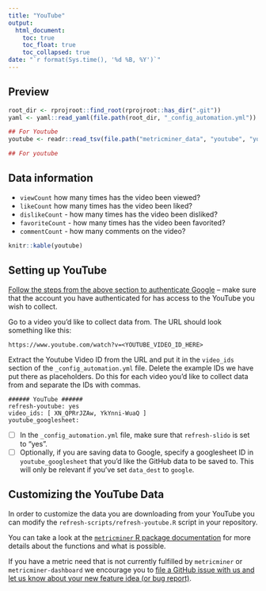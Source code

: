 ```yaml
---
title: "YouTube"
output:
  html_document:
    toc: true
    toc_float: true
    toc_collapsed: true
date: "`r format(Sys.time(), '%d %B, %Y')`"
---
```


## Preview

```r
root_dir <- rprojroot::find_root(rprojroot::has_dir(".git"))
yaml <- yaml::read_yaml(file.path(root_dir, "_config_automation.yml"))

## For Youtube
youtube <- readr::read_tsv(file.path("metricminer_data", "youtube", "youtube.tsv"))

## For youtube
```

## Data information

- `viewCount` how many times has the video been viewed?
- `likeCount` how many times has the video been liked?
- `dislikeCount` - how many times has the video been disliked?
- `favoriteCount` - how many times has the video been favorited?
- `commentCount` - how many comments on the video?

```r
knitr::kable(youtube)
```

## Setting up YouTube

[Follow the steps from the above section to authenticate Google](#setting-up-google-authentication) -- make sure that the account you have authenticated for has access to the YouTube you wish to collect.

Go to a video you'd like to collect data from. The URL should look something like this:
```
https://www.youtube.com/watch?v=<YOUTUBE_VIDEO_ID_HERE>
```
Extract the Youtube Video ID from the URL and put it in the `video_ids` section of the `_config_automation.yml` file. Delete the example IDs we have put there as placeholders.
Do this for each video you'd like to collect data from and separate the IDs with commas.

```
###### YouTube ######
refresh-youtube: yes
video_ids: [ XN_QPRrJZAw, YkYnni-WuaQ ]
youtube_googlesheet:
```

- [ ] In the `_config_automation.yml` file, make sure that `refresh-slido` is set to "yes".
- [ ] Optionally, if you are saving data to Google, specify a googlesheet ID in `youtube_googlesheet` that you'd like the GitHub data to be saved to. This will only be relevant if you've set `data_dest` to `google`.

## Customizing the YouTube Data

In order to customize the data you are downloading from your YouTube you can modify the
`refresh-scripts/refresh-youtube.R` script in your repository.

You can take a look at the [`metricminer` R package documentation](https://hutchdatascience.org/metricminer/articles/getting-started.html) for more details about the functions and what is possible.

If you have a metric need that is not currently fulfilled by `metricminer` or `metricminer-dashboard` we encourage you to [file a GitHub issue with us and let us know about your new feature idea (or bug report)](https://github.com/fhdsl/metricminer/issues/new/choose).
